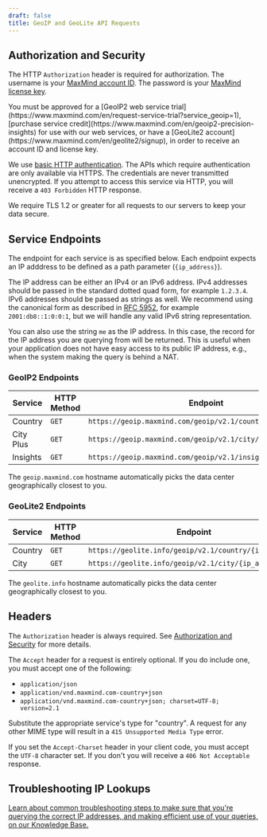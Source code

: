 ```yaml
---
draft: false
title: GeoIP and GeoLite API Requests
---
```


## Authorization and Security

The HTTP `Authorization` header is required for authorization. The username is
your
[MaxMind account ID](https://www.maxmind.com/en/accounts/current/license-key).
The password is your
[MaxMind license key](https://www.maxmind.com/en/accounts/current/license-key).

<Alert type="warning">
  You must be approved for a [GeoIP2 web service
  trial](https://www.maxmind.com/en/request-service-trial?service_geoip=1),
  [purchase service credit](https://www.maxmind.com/en/geoip2-precision-insights)
  for use with our web services, or have a [GeoLite2
  account](https://www.maxmind.com/en/geolite2/signup), in order to receive an
  account ID and license key.
</Alert>

We use
[basic HTTP authentication](https://en.wikipedia.org/wiki/Basic_access_authentication).
The APIs which require authentication are only available via HTTPS. The
credentials are never transmitted unencrypted. If you attempt to access this
service via HTTP, you will receive a `403 Forbidden` HTTP response.

We require TLS 1.2 or greater for all requests to our servers to keep your data
secure.

## Service Endpoints

The endpoint for each service is as specified below. Each endpoint expects an IP
adddress to be defined as a path parameter (`{ip_address}`).

The IP address can be either an IPv4 or an IPv6 address. IPv4 addresses should
be passed in the standard dotted quad form, for example `1.2.3.4`. IPv6
addresses should be passed as strings as well. We recommend using the canonical
form as described in [RFC 5952](https://tools.ietf.org/html/rfc5952), for
example `2001:db8::1:0:0:1`, but we will handle any valid IPv6 string
representation.

You can also use the string `me` as the IP address. In this case, the record for
the IP address you are querying from will be returned. This is useful when your
application does not have easy access to its public IP address, e.g., when the
system making the query is behind a NAT.

### GeoIP2 Endpoints

| Service   | HTTP Method | Endpoint                                                     |
| --------- | ----------- | ------------------------------------------------------------ |
| Country   | `GET`       | `https://geoip.maxmind.com/geoip/v2.1/country/{ip_address}`  |
| City Plus | `GET`       | `https://geoip.maxmind.com/geoip/v2.1/city/{ip_address}`     |
| Insights  | `GET`       | `https://geoip.maxmind.com/geoip/v2.1/insights/{ip_address}` |

The `geoip.maxmind.com` hostname automatically picks the data center
geographically closest to you.

### GeoLite2 Endpoints

| Service | HTTP Method | Endpoint                                               |
| ------- | ----------- | ------------------------------------------------------ |
| Country | `GET`       | `https://geolite.info/geoip/v2.1/country/{ip_address}` |
| City    | `GET`       | `https://geolite.info/geoip/v2.1/city/{ip_address}`    |

The `geolite.info` hostname automatically picks the data center geographically
closest to you.

## Headers

The `Authorization` header is always required. See
[Authorization and Security](#authorization-and-security) for more details.

The `Accept` header for a request is entirely optional. If you do include one,
you must accept one of the following:

- `application/json`
- `application/vnd.maxmind.com-country+json`
- `application/vnd.maxmind.com-country+json; charset=UTF-8; version=2.1`

Substitute the appropriate service's type for "country". A request for any other
MIME type will result in a `415 Unsupported Media Type` error.

If you set the `Accept-Charset` header in your client code, you must accept the
`UTF-8` character set. If you don't you will receive a `406 Not Acceptable`
response.

## Troubleshooting IP Lookups

[Learn about common troubleshooting steps to make sure that you're querying the correct IP addresses, and making efficient use of your queries, on our Knowledge Base.](https://support.maxmind.com/hc/en-us/articles/4408248823835-Optimize-my-Web-Service-Integration)
